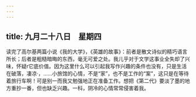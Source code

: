 ```yaml
---
---
---
```

title: 九月二十八日　星期四
---




读完了高尔基两篇小说《我的大学》，《英雄的故事》：前者是散文诗似的精巧语言所长；后者是粗糙暗晦的东西，毫无可爱之处。我儿乎对于文学这事业全失却了兴味，怀疑r它底价值。因为这里什么可以引起我写作兴趣的条件也没有，只是生活在破落，凄凉·，……小旅馆的心情，不是“家”，也不是工作的“案”，这只是在等待着旅行车啊！可是别一而我又勉强地正在准备工作。想把《第二代》要淡了墨的地方重抄一番，但也缺乏兴趣。一科，阴冷的心情常常侵害着我。